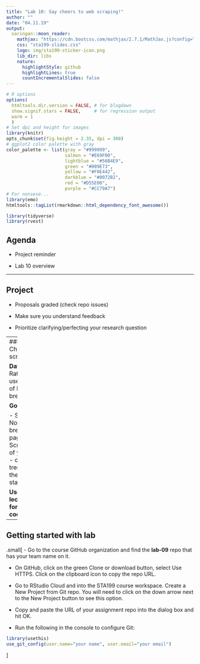 ```yaml
---
title: "Lab 10: Say cheers to web scraping!"
author: ""
date: "04.11.19"
output:
  xaringan::moon_reader:
    mathjax: "https://cdn.bootcss.com/mathjax/2.7.1/MathJax.js?config=TeX-MML-AM_HTMLorMML"
    css: "sta199-slides.css"
    logo: img/sta199-sticker-icon.png
    lib_dir: libs
    nature:
      highlightStyle: github
      highlightLines: true
      countIncrementalSlides: false
---
```


```r
# R options
options(
  htmltools.dir.version = FALSE, # for blogdown
  show.signif.stars = FALSE,     # for regression output
  warm = 1
  )
# Set dpi and height for images
library(knitr)
opts_chunk$set(fig.height = 2.35, dpi = 300) 
# ggplot2 color palette with gray
color_palette <- list(gray = "#999999", 
                      salmon = "#E69F00", 
                      lightblue = "#56B4E9", 
                      green = "#009E73", 
                      yellow = "#F0E442", 
                      darkblue = "#0072B2", 
                      red = "#D55E00", 
                      purple = "#CC79A7")
# For nonsese...
library(emo)
htmltools::tagList(rmarkdown::html_dependency_font_awesome())
```

```r
library(tidyverse)
library(rvest)
```


## Agenda

- Project reminder

- Lab 10 overview

---

## Project

- Proposals graded (check repo issues)

- Make sure you understand feedback

- Prioritize clarifying/perfecting your research question

---
### Lab 10: Cheers to web scraping!

**Data:** RateBeer.com: user reviews of beers and breweries

**Goals:** 

- Scrape North Carolina breweries page
- Scrape a state of your choice
- compare trends across these two states

**Use your lecture notes for help with code!**
---

## Getting started with lab

.small[
- Go to the course GitHub organization and find the **lab-09** repo that has your team name on it.

- On GitHub, click on the green Clone or download button, select Use HTTPS. Click on the clipboard icon to copy the repo URL.

- Go to RStudio Cloud and into the STA199 course workspace. Create a New Project from Git repo. You will need to click on the down arrow next to the New Project button to see this option.

- Copy and paste the URL of your assignment repo into the dialog box and hit OK.

- Run the following in the console to configure Git: 

```r
library(usethis)
use_git_config(user.name="your name", user.email="your email")
```
]